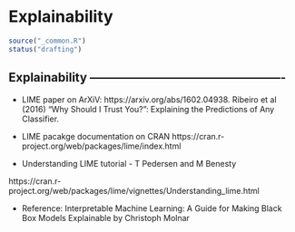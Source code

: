 # Explainability {#production-explainability}

```r
source("_common.R")
status("drafting")
```

## Explainability -------------------------------------------------

* LIME paper on ArXiV: https://arxiv.org/abs/1602.04938. Ribeiro et al (2016) "Why Should I Trust You?": Explaining the Predictions of Any Classifier.

* LIME pacakge documentation on CRAN https://cran.r-project.org/web/packages/lime/index.html  

* Understanding LIME tutorial -  T Pedersen and M Benesty 

https://cran.r-project.org/web/packages/lime/vignettes/Understanding_lime.html 

* Reference: Interpretable Machine Learning: A Guide for Making Black Box Models Explainable by Christoph Molnar 


